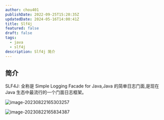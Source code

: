```yaml
---
author: chou401
publishDate: 2022-09-25T15:20:35Z
updatedDate: 2024-05-16T14:00:41Z
title: Slf4j
featured: false
draft: false
tags:
  - java
  - slf4j
description: Slf4j 简介
---
```


## 简介

SLF4J: 全称是 Simple Logging Facade for Java,Java 的简单日志门面,是现在 Java 生态中最流行的一个门面日志框架。

![image-20230822165303257](https://cdn.jsdelivr.net/gh/chou401/pic-md@main//img/202402281130411.png)

![image-20230822165834387](https://cdn.jsdelivr.net/gh/chou401/pic-md@main//img/202402281130813.png)
